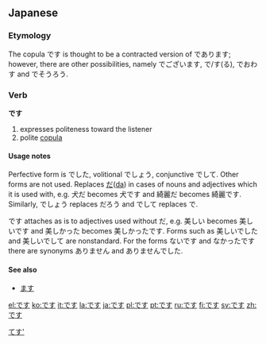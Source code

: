 ==Japanese==

===Etymology===
The copula です is thought to be a contracted version of であります; however, there are other possibilities, namely でございます, で/す(る), でおわす and でそうろう.

===Verb===
'''です'''

{{ja-verb|h|rom=desu}}
# expresses politeness toward the listener
# polite [[copula]]

====Usage notes====
Perfective form is でした, volitional でしょう, conjunctive でして. Other forms are not used. Replaces [[だ]]([[da#Japanese|da]]) in cases of nouns and adjectives which it is used with, e.g. 犬だ becomes 犬です and 綺麗だ becomes 綺麗です. Similarly, でしょう replaces だろう and でして replaces で.

です attaches as is to adjectives used without だ, e.g. 美しい becomes 美しいです and 美しかった becomes 美しかったです. Forms such as 美しいでした and 美しいでして are nonstandard. For the forms ないです and なかったです there are synonyms ありません and ありませんでした.

====See also====
* [[ます]]

[[Category:Japanese auxiliary verbs|てす']]

[[el:です]]
[[ko:です]]
[[it:です]]
[[la:です]]
[[ja:です]]
[[pl:です]]
[[pt:です]]
[[ru:です]]
[[fi:です]]
[[sv:です]]
[[zh:です]]